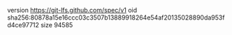 version https://git-lfs.github.com/spec/v1
oid sha256:80878a15e16ccc03c3507b13889918264e54af20135028890da953fd4ce97712
size 94585
